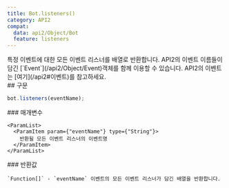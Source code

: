 ```yaml
---
title: Bot.listeners()
category: API2
compat:
  data: api2/Object/Bot
  feature: listeners
---
```


<Section>
  특정 이벤트에 대한 모든 이벤트 리스너를 배열로 반환합니다. API2의 이벤트 이름들이 담긴 [`Event`](/api2/Object/Event)객체를 함께 이용할 수 있습니다. API2의 이벤트는
  [여기](/api2#이벤트)를 참고하세요.
</Section>
<Section>
  ## 구문

  ~~~js
  bot.listeners(eventName);
  ~~~

  <Section>
    ### 매개변수

    <ParamList>
      <ParamItem param={"eventName"} type={"String"}>
        반환될 모든 이벤트 리스너의 이벤트명
      </ParamItem>
    </ParamList>
  </Section>
  <Section>
    ### 반환값

    `Function[]` - `eventName` 이벤트의 모든 이벤트 리스너가 담긴 배열을 반환합니다.
  </Section>
</Section>